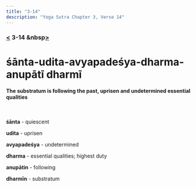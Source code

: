 ```yaml
---
title: "3-14"
description: "Yoga Sutra Chapter 3, Verse 14"
---
```


### [<](/Chapter-3/3-13) 3-14 &nbsp[>](/Chapter-3/3-15/)

# śānta-udita-avyapadeśya-dharma-anupātī dharmī

#### The substratum is following the past, uprisen and undetermined essential qualities

<br />

**śānta** - quiescent

**udita** - uprisen

**avyapadeśya** - undetermined

**dharma** - essential qualities; highest duty

**anupātin** - following

**dharmīn** - substratum

<br />
